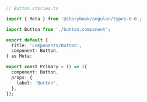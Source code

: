 ```ts
// Button.stories.ts

import { Meta } from '@storybook/angular/types-6-0';

import Button from './button.component';

export default {
  title: 'Components/Button',
  component: Button,
} as Meta;

export const Primary = () => ({
  component: Button,
  props: {
    label: 'Button',
  },
});
```
